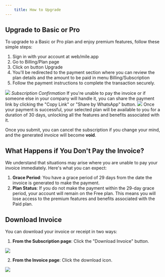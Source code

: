 ```yaml
---
    title: How to Upgrade
---
```

## Upgrade to Basic or Pro
To upgrade to a Basic or Pro plan and enjoy premium features, follow these simple steps:
1. Sign in with your account at web/mile.app
2. Go to Billing/Plan page
3. Click on button Upgrade
4. You'll be redirected to the payment section where you can review the plan details and the amount to be paid in menu Billing/Subscription
5. Follow the payment instructions to complete the transaction securely.

![](https://t3837933.p.clickup-attachments.com/t3837933/a3d58956-3625-42fe-b0b5-bdcdd386ad90/image.png)
_Subscription Confirmation_
If you're unable to pay the invoice or if someone else in your company will handle it, you can share the payment link by clicking the "Copy Link" or "Share by WhatsApp" button.
![](https://t3837933.p.clickup-attachments.com/t3837933/82d78bf3-8e66-4a16-a7b8-aa569b60bba0/image.png)
Once your payment is successful, your selected plan will be available to you for a duration of 30 days, unlocking all the features and benefits associated with it.

Once you submit, you can cancel the subscription if you change your mind, and the generated invoice will become **void**.

## What Happens if You Don't Pay the Invoice?
We understand that situations may arise where you are unable to pay your invoice immediately. Here's what you can expect:
1. **Grace Period**: You have a grace period of 29 days from the date the invoice is generated to make the payment.
2. **Plan Status**: If you do not make the payment within the 29-day grace period, your account will remain on the Free plan. This means you will lose access to the premium features and benefits associated with the Paid plan.
## Download Invoice
You can download your invoice or receipt in two ways:
1. **From the Subscription page**: Click the "Download Invoice" button.

![](https://t3837933.p.clickup-attachments.com/t3837933/14b37bef-2a11-4555-a494-7b45d2014c54/image.png)

2. **From the Invoice page**: Click the download icon.

![](https://t3837933.p.clickup-attachments.com/t3837933/cb6233d5-c303-4e83-83e7-09c8bc2464d6/image.png)

